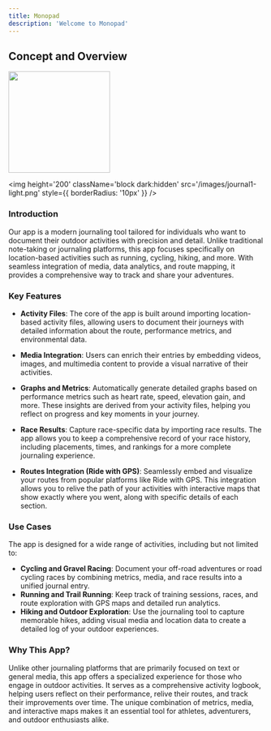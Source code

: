 ```yaml
---
title: Monopad
description: 'Welcome to Monopad'
---
```


## **Concept and Overview**

<Frame>
<img
  height='200'
  className='hidden dark:block'
  src='/images/journal1-dark.png'
  style={{ borderRadius: '10px' }}
/>

<img
  height='200'
  className='block dark:hidden'
  src='/images/journal1-light.png'
  style={{ borderRadius: '10px' }}
/>
</Frame>

### **Introduction**

Our app is a modern journaling tool tailored for individuals who want to document their outdoor activities with precision and detail. Unlike traditional note-taking or journaling platforms, this app focuses specifically on location-based activities such as running, cycling, hiking, and more. With seamless integration of media, data analytics, and route mapping, it provides a comprehensive way to track and share your adventures.

### **Key Features**

- **Activity Files**: The core of the app is built around importing location-based activity files, allowing users to document their journeys with detailed information about the route, performance metrics, and environmental data.

- **Media Integration**: Users can enrich their entries by embedding videos, images, and multimedia content to provide a visual narrative of their activities.

- **Graphs and Metrics**: Automatically generate detailed graphs based on performance metrics such as heart rate, speed, elevation gain, and more. These insights are derived from your activity files, helping you reflect on progress and key moments in your journey.

- **Race Results**: Capture race-specific data by importing race results. The app allows you to keep a comprehensive record of your race history, including placements, times, and rankings for a more complete journaling experience.

- **Routes Integration (Ride with GPS)**: Seamlessly embed and visualize your routes from popular platforms like Ride with GPS. This integration allows you to relive the path of your activities with interactive maps that show exactly where you went, along with specific details of each section.

### **Use Cases**

The app is designed for a wide range of activities, including but not limited to:

- **Cycling and Gravel Racing**: Document your off-road adventures or road cycling races by combining metrics, media, and race results into a unified journal entry.
- **Running and Trail Running**: Keep track of training sessions, races, and route exploration with GPS maps and detailed run analytics.
- **Hiking and Outdoor Exploration**: Use the journaling tool to capture memorable hikes, adding visual media and location data to create a detailed log of your outdoor experiences.

### **Why This App?**

Unlike other journaling platforms that are primarily focused on text or general media, this app offers a specialized experience for those who engage in outdoor activities. It serves as a comprehensive activity logbook, helping users reflect on their performance, relive their routes, and track their improvements over time. The unique combination of metrics, media, and interactive maps makes it an essential tool for athletes, adventurers, and outdoor enthusiasts alike.
